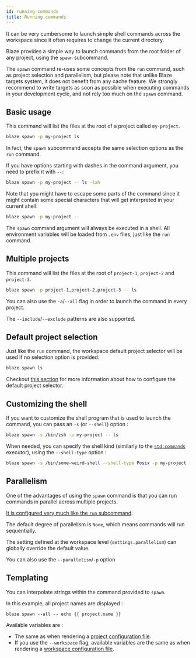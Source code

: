 ```yaml
---
id: running-commands
title: Running commands
---
```


It can be very cumbersome to launch simple shell commands across the workspace since it often requires to change the current directory.

Blaze provides a simple way to launch commands from the root folder of any project, using the `spawn` subcommand.

The `spawn` command re-uses some concepts from the `run` command, such as project selection and parallelism, but please note that unlike Blaze targets system, it does not benefit from any cache feature. We strongly recommend to write targets as soon as possible when executing commands in your development cycle, and not rely too much on the `spawn` command.

## Basic usage

This command will list the files at the root of a project called `my-project`.

```sh
blaze spawn -p my-project ls
```

In fact, the `spawn` subcommand accepts the same selection options as the `run` command.

If you have options starting with dashes in the command argument, you need to prefix it with `--`:

```sh
blaze spawn -p my-project -- ls -lah
```

Note that you might have to escape some parts of the command since it might contain some special characters that will get interpreted in your current shell:

```sh
blaze spawn -p my-project -- 
```

The `spawn` command argument will always be executed in a shell. All environment variables will be loaded from `.env` files, just like the `run` command.

## Multiple projects

This command will list the files at the root of `project-1`, `project-2` and `project-3`.

```sh
blaze spawn -p project-1,project-2,project-3 -- ls
```

You can also use the `-a`/`--all` flag in order to launch the command in every project.

The `--include`/`--exclude` patterns are also supported.

## Default project selection

Just like the `run` command, the workspace default project selector will be used if no selection option is provided.

```sh
blaze spawn ls
```

Checkout [this section](../guides/workspace.mdx#default-selector) for more information about how to configure the default project selector.

## Customizing the shell

If you want to customize the shell program that is used to launch the command, you can pass an `-s` (or `--shell`) option :

```sh
blaze spawn -s /bin/zsh -p my-project -- ls
```

When needed, you can specify the shell kind (similarly to the [`std:commands`](../executors/std/commands.mdx) executor), using the `--shell-type` option :

```sh
blaze spawn -s /bin/some-weird-shell --shell-type Posix -p my-project -- ls
```

## Parallelism

One of the advantages of using the `spawn` command is that you can run commands in parallel across multiple projects.

[It is configured very much like the `run` subcommand](./running-targets.mdx#parallelism).

The default degree of parallelism is `None`, which means commands will run sequentially. 

The setting defined at the workspace level (`settings.parallelism`) can globally override the default value.

You can also use the `--parallelism`/`-p` option 

## Templating

You can interpolate strings within the command provided to `spawn`.

In this example, all project names are displayed :

```
blaze spawn --all -- echo {{ project.name }}
```

Available variables are :

- The same as when rendering a [project configuration file](../configuration/project/variables.mdx).
- If you use the `--workspace` flag, available variables are the same as when rendering a [workspace configuration file](../configuration/workspace/variables.mdx).